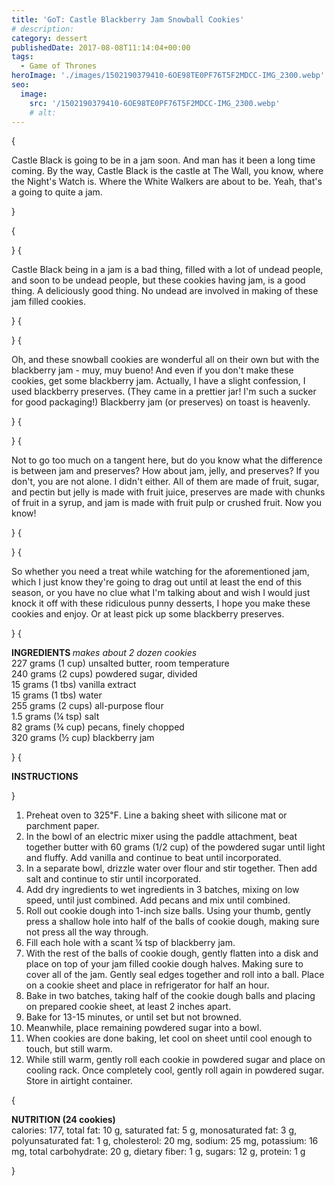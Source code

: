 ```yaml
---
title: 'GoT: Castle Blackberry Jam Snowball Cookies'
# description:
category: dessert
publishedDate: 2017-08-08T11:14:04+00:00
tags:
  - Game of Thrones
heroImage: './images/1502190379410-6OE98TE0PF76T5F2MDCC-IMG_2300.webp'
seo:
  image:
    src: '/1502190379410-6OE98TE0PF76T5F2MDCC-IMG_2300.webp'
    # alt:
---
```



{<p>Castle Black is going to be in a jam soon. And man has it been a long time
coming. By the way, Castle Black is the castle at The Wall, you know, where
the Night's Watch is. Where the White Walkers are about to be. Yeah, that's
a going to quite a jam.</p>}

{<p><Picture
		src={ContentImage1}
		alt="Castle Blackberry Jam Snowball Cookies | Sarah Makes Stuff"
	/></p>}
{<p>Castle Black being in a jam is a bad thing, filled with a lot of undead
people, and soon to be undead people, but these cookies having jam, is a good
thing. A deliciously good thing. No undead are involved in making of these jam
filled cookies.</p>}
{<p><Picture
		src={ContentImage2}
		alt="Castle Blackberry Jam Snowball Cookies | Sarah Makes Stuff"
	/></p>}
{<p>Oh, and these snowball cookies are wonderful all on their own but with the
blackberry jam - muy, muy bueno! And even if you don't make these cookies, get
some blackberry jam. Actually, I have a slight confession, I used blackberry
preserves. (They came in a prettier jar! I'm such a sucker for good
packaging!) Blackberry jam (or preserves) on toast is heavenly.</p>}
{<p><Picture
		src={ContentImage3}
		alt="Castle Blackberry Jam Snowball Cookies | Sarah Makes Stuff"
	/></p>}
{<p>Not to go too much on a tangent here, but do you know what the difference is
between jam and preserves? How about jam, jelly, and preserves? If you don't,
you are not alone. I didn't either. All of them are made of fruit, sugar, and
pectin but jelly is made with fruit juice, preserves are made with chunks of
fruit in a syrup, and jam is made with fruit pulp or crushed fruit. Now you
know!</p>}
{<p><Picture
		src={ContentImage4}
		alt="Castle Blackberry Jam Snowball Cookies | Sarah Makes Stuff"
	/></p>}
{<p>So whether you need a treat while watching for the aforementioned jam, which I
just know they're going to drag out until at least the end of this season, or
you have no clue what I'm talking about and wish I would just knock it off
with these ridiculous punny desserts, I hope you make these cookies and enjoy.
Or at least pick up some blackberry preserves.</p>}
{<p><strong>INGREDIENTS </strong>
<em>makes about 2 dozen cookies</em>
<br />
227 grams (1 cup) unsalted butter, room temperature
<br />
240 grams (2 cups) powdered sugar, divided
<br />
15 grams (1 tbs) vanilla extract
<br />
15 grams (1 tbs) water
<br />
255 grams (2 cups) all-purpose flour
<br />
1.5 grams (¼ tsp) salt
<br />
82 grams (¾ cup) pecans, finely chopped
<br />
320 grams (½ cup) blackberry jam</p>}
{<p><strong>INSTRUCTIONS</strong></p>}

<ol>
	<li>
		Preheat oven to 325℉. Line a baking sheet with silicone mat or parchment
		paper.
	</li>
	<li>
		In the bowl of an electric mixer using the paddle attachment, beat together
		butter with 60 grams (1/2 cup) of the powdered sugar until light and fluffy.
		Add vanilla and continue to beat until incorporated.
	</li>
	<li>
		In a separate bowl, drizzle water over flour and stir together. Then add
		salt and continue to stir until incorporated. 
	</li>
	<li>
		Add dry ingredients to wet ingredients in 3 batches, mixing on low speed,
		until just combined. Add pecans and mix until combined.
	</li>
	<li>
		Roll out cookie dough into 1-inch size balls. Using your thumb, gently press
		a shallow hole into half of the balls of cookie dough, making sure not press
		all the way through.
	</li>
	<li>Fill each hole with a scant ¼ tsp of blackberry jam. </li>
	<li>
		With the rest of the balls of cookie dough, gently flatten into a disk and
		place on top of your jam filled cookie dough halves. Making sure to cover
		all of the jam. Gently seal edges together and roll into a ball. Place on a
		cookie sheet and place in refrigerator for half an hour.
	</li>
	<li>
		Bake in two batches, taking half of the cookie dough balls and placing on
		prepared cookie sheet, at least 2 inches apart. 
	</li>
	<li>Bake for 13-15 minutes, or until set but not browned. </li>
	<li>Meanwhile, place remaining powdered sugar into a bowl.</li>
	<li>
		When cookies are done baking, let cool on sheet until cool enough to touch,
		but still warm.
	</li>
	<li>
		While still warm, gently roll each cookie in powdered sugar and place on
		cooling rack. Once completely cool, gently roll again in powdered sugar.
		Store in airtight container. 
	</li>
</ol>
{
	<p>
		<strong>NUTRITION (24 cookies)</strong>
		<br />
		calories: 177, total fat: 10 g, saturated fat: 5 g, monosaturated fat: 3 g,
		polyunsaturated fat: 1 g, cholesterol: 20 mg, sodium: 25 mg, potassium: 16
		mg, total carbohydrate: 20 g, dietary fiber: 1 g, sugars: 12 g, protein: 1 g
	</p>
}
